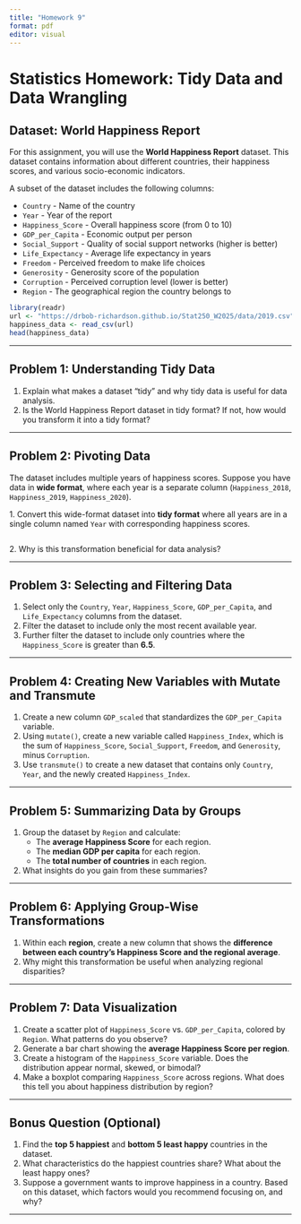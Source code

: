 ```yaml
---
title: "Homework 9"
format: pdf
editor: visual
---
```


# Statistics Homework: Tidy Data and Data Wrangling

## Dataset: World Happiness Report

For this assignment, you will use the **World Happiness Report** dataset. This dataset contains information about different countries, their happiness scores, and various socio-economic indicators.

A subset of the dataset includes the following columns:

-   `Country` - Name of the country
-   `Year` - Year of the report
-   `Happiness_Score` - Overall happiness score (from 0 to 10)
-   `GDP_per_Capita` - Economic output per person
-   `Social_Support` - Quality of social support networks (higher is better)
-   `Life_Expectancy` - Average life expectancy in years
-   `Freedom` - Perceived freedom to make life choices
-   `Generosity` - Generosity score of the population
-   `Corruption` - Perceived corruption level (lower is better)
-   `Region` - The geographical region the country belongs to

```r
library(readr)
url <- "https://drbob-richardson.github.io/Stat250_W2025/data/2019.csv"
happiness_data <- read_csv(url)
head(happiness_data)


```

------------------------------------------------------------------------

## **Problem 1: Understanding Tidy Data**

1.  Explain what makes a dataset "tidy" and why tidy data is useful for data analysis.
2.  Is the World Happiness Report dataset in tidy format? If not, how would you transform it into a tidy format?

------------------------------------------------------------------------

## **Problem 2: Pivoting Data**

The dataset includes multiple years of happiness scores. Suppose you have data in **wide format**, where each year is a separate column (`Happiness_2018`, `Happiness_2019`, `Happiness_2020`).

1\. Convert this wide-format dataset into **tidy format** where all years are in a single column named `Year` with corresponding happiness scores.

```r

```

2\. Why is this transformation beneficial for data analysis?

------------------------------------------------------------------------

## **Problem 3: Selecting and Filtering Data**

1.  Select only the `Country`, `Year`, `Happiness_Score`, `GDP_per_Capita`, and `Life_Expectancy` columns from the dataset.
2.  Filter the dataset to include only the most recent available year.
3.  Further filter the dataset to include only countries where the `Happiness_Score` is greater than **6.5**.

------------------------------------------------------------------------

## **Problem 4: Creating New Variables with Mutate and Transmute**

1.  Create a new column `GDP_scaled` that standardizes the `GDP_per_Capita` variable.
2.  Using `mutate()`, create a new variable called `Happiness_Index`, which is the sum of `Happiness_Score`, `Social_Support`, `Freedom`, and `Generosity`, minus `Corruption`.
3.  Use `transmute()` to create a new dataset that contains only `Country`, `Year`, and the newly created `Happiness_Index`.

------------------------------------------------------------------------

## **Problem 5: Summarizing Data by Groups**

1.  Group the dataset by `Region` and calculate:
    -   The **average Happiness Score** for each region.
    -   The **median GDP per capita** for each region.
    -   The **total number of countries** in each region.
2.  What insights do you gain from these summaries?

------------------------------------------------------------------------

## **Problem 6: Applying Group-Wise Transformations**

1.  Within each **region**, create a new column that shows the **difference between each country's Happiness Score and the regional average**.
2.  Why might this transformation be useful when analyzing regional disparities?

------------------------------------------------------------------------

## **Problem 7: Data Visualization**

1.  Create a scatter plot of `Happiness_Score` vs. `GDP_per_Capita`, colored by `Region`. What patterns do you observe?
2.  Generate a bar chart showing the **average Happiness Score per region**.
3.  Create a histogram of the `Happiness_Score` variable. Does the distribution appear normal, skewed, or bimodal?
4.  Make a boxplot comparing `Happiness_Score` across regions. What does this tell you about happiness distribution by region?

------------------------------------------------------------------------

## **Bonus Question (Optional)**

1.  Find the **top 5 happiest** and **bottom 5 least happy** countries in the dataset.
2.  What characteristics do the happiest countries share? What about the least happy ones?
3.  Suppose a government wants to improve happiness in a country. Based on this dataset, which factors would you recommend focusing on, and why?

------------------------------------------------------------------------
